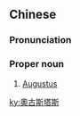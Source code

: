 {{also|奥古斯塔斯}}
==Chinese==
{{zh-forms|s=奥古斯塔斯|gloss=-}}

===Pronunciation===
{{zh-pron
|m=Àogǔsītǎsī
|cat=pn
}}

===Proper noun===
{{zh-proper noun}}

# [[Augustus]]

{{zh-cat|Names}}

[[ky:奧古斯塔斯]]